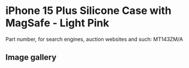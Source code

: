 # iPhone 15 Plus Silicone Case with MagSafe - Light Pink

Part number, for search engines, auction websites and such: MT143ZM/A

## Image gallery

<div style={{ width: "768px" }}>
  <GalleryComponent
    images={[
      {
        original: "/everysource/MT143",
        thumbnail: "/everypreview/MT143",
      },
      {
        original: "/everysource/MT143_AV1",
        thumbnail: "/everypreview/MT143_AV1",
      },
      {
        original: "/everysource/MT143_AV2",
        thumbnail: "/everypreview/MT143_AV2",
      },
      {
        original: "/everysource/MT143_AV3",
        thumbnail: "/everypreview/MT143_AV3",
      },
      {
        original: "/everysource/MT143_AV4",
        thumbnail: "/everypreview/MT143_AV4",
      }
    ]}
  />
</div>
